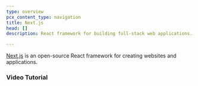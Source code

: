 ```yaml
---
type: overview
pcx_content_type: navigation
title: Next.js
head: []
description: React framework for building full-stack web applications.

---
```



[Next.js](https://nextjs.org) is an open-source React framework for creating websites and applications.

### Video Tutorial

<Stream id="0b28fdd5938c4929bd7fdedcd167044d" title="Deploy NextJS to your Workers Application" thumbnail="2.5s" />

<DirectoryListing />